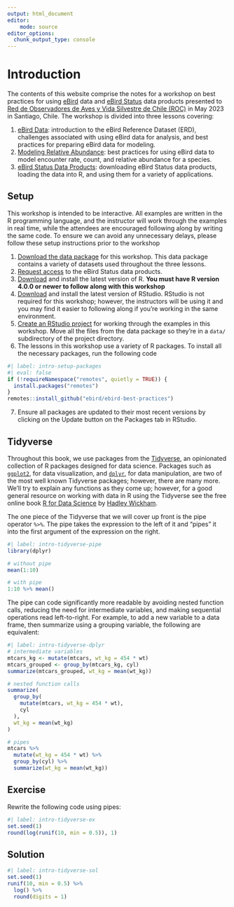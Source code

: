 ```yaml
---
output: html_document
editor:
    mode: source
editor_options: 
  chunk_output_type: console
---
```


# Introduction {.unnumbered}

The contents of this website comprise the notes for a workshop on best practices for using [eBird](https://ebird.org/home) data and [eBird Status](https://science.ebird.org/en/status-and-trends) data products presented to [Red de Observadores de Aves y Vida Silvestre de Chile (ROC)](https://www.redobservadores.cl/) in May 2023 in Santiago, Chile. The workshop is divided into three lessons covering:

1. [eBird Data](ebird.qmd): introduction to the eBird Reference Dataset (ERD), challenges associated with using eBird data for analysis, and best practices for preparing eBird data for modeling.
2. [Modeling Relative Abundance](abundance.qmd): best practices for using eBird data to model encounter rate, count, and relative abundance for a species.
3. [eBird Status Data Products](ebirdst.qmd): downloading eBird Status data products, loading the data into R, and using them for a variety of applications.

## Setup {#sec-intro-setup}

This workshop is intended to be interactive. All examples are written in the R programming language, and the instructor will work through the examples in real time, while the attendees are encouraged following along by writing the same code. To ensure we can avoid any unnecessary delays, please follow these setup instructions prior to the workshop

1. [Download the data package](https://drive.google.com/file/d/1v2VhWixLEir69XNPfD2nfOBytHaPtX6b/view?usp=share_link) for this workshop. This data package contains a variety of datasets used throughout the three lessons.
2. [Request access](https://science.ebird.org/en/status-and-trends/download-data) to the eBird Status data products.
3. [Download](https://cloud.r-project.org/) and install the latest version of R. **You must have R version 4.0.0 or newer to follow along with this workshop**
4. [Download](https://posit.co/download/rstudio-desktop/#download) and install the latest version of RStudio. RStudio is not required for this workshop; however, the instructors will be using it and you may find it easier to following along if you're working in the same environment.
5. [Create an RStudio project](https://support.posit.co/hc/en-us/articles/200526207-Using-RStudio-Projects) for working through the examples in this workshop. Move all the files from the data package so they're in a `data/` subdirectory of the project directory.
6. The lessons in this workshop use a variety of R packages. To install all the necessary packages, run the following code

```r
#| label: intro-setup-packages
#| eval: false
if (!requireNamespace("remotes", quietly = TRUE)) {
  install.packages("remotes")
}
remotes::install_github("ebird/ebird-best-practices")
```

7. Ensure all packages are updated to their most recent versions by clicking on the Update button on the Packages tab in RStudio.

## Tidyverse {#sec-intro-tidyverse}

Throughout this book, we use packages from the [Tidyverse](https://www.tidyverse.org/), an opinionated collection of R packages designed for data science. Packages such as [`ggplot2`](https://ggplot2.tidyverse.org/), for data visualization, and [`dplyr`](https://dplyr.tidyverse.org/), for data manipulation, are two of the most well known Tidyverse packages; however, there are many more. We’ll try to explain any functions as they come up; however, for a good general resource on working with data in R using the Tidyverse see the free online book [R for Data Science](https://r4ds.hadley.nz/) by [Hadley Wickham](https://hadley.nz/).

The one piece of the Tidyverse that we will cover up front is the pipe operator `%>%`. The pipe takes the expression to the left of it and "pipes" it into the first argument of the expression on the right.

```r
#| label: intro-tidyverse-pipe
library(dplyr)

# without pipe
mean(1:10)

# with pipe
1:10 %>% mean()
```

The pipe can code significantly more readable by avoiding nested function calls, reducing the need for intermediate variables, and making sequential operations read left-to-right. For example, to add a new variable to a data frame, then summarize using a grouping variable, the following are equivalent:

```r
#| label: intro-tidyverse-dplyr
# intermediate variables
mtcars_kg <- mutate(mtcars, wt_kg = 454 * wt)
mtcars_grouped <- group_by(mtcars_kg, cyl)
summarize(mtcars_grouped, wt_kg = mean(wt_kg))

# nested function calls
summarize(
  group_by(
    mutate(mtcars, wt_kg = 454 * wt),
    cyl
  ),
  wt_kg = mean(wt_kg)
)

# pipes
mtcars %>% 
  mutate(wt_kg = 454 * wt) %>% 
  group_by(cyl) %>% 
  summarize(wt_kg = mean(wt_kg))
```

::: {.callout-caution icon=false}
## Exercise

Rewrite the following code using pipes:

```r
#| label: intro-tidyverse-ex
set.seed(1)
round(log(runif(10, min = 0.5)), 1)
```
:::

::: {.callout-note icon=false collapse="true"}
## Solution

```r
#| label: intro-tidyverse-sol
set.seed(1)
runif(10, min = 0.5) %>% 
  log() %>% 
  round(digits = 1)
```
:::
